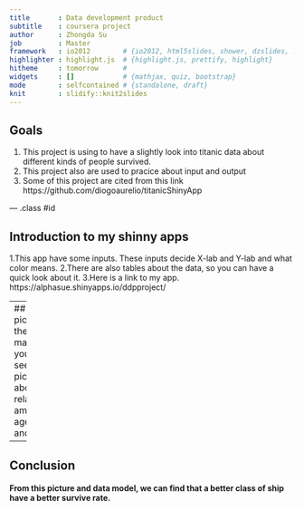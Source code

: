 ---
title       : Data development product
subtitle    : coursera project
author      : Zhongda Su
job         : Master
framework   : io2012        # {io2012, html5slides, shower, dzslides, ...}
highlighter : highlight.js  # {highlight.js, prettify, highlight}
hitheme     : tomorrow      # 
widgets     : []            # {mathjax, quiz, bootstrap}
mode        : selfcontained # {standalone, draft}
knit        : slidify::knit2slides
---

## Goals

1. This project is using to have a slightly look into titanic data about different kinds of people survived.
2. This project also are used to pracice about input and output
3. Some of this project are cited from this link https://github.com/diogoaurelio/titanicShinyApp

--- .class #id 

## Introduction to my shinny apps

1.This app have some inputs. These inputs decide X-lab and Y-lab and what color means.
2.There are also tables about the data, so you can have a quick look about it.
3.Here is a link to my app. https://alphasue.shinyapps.io/ddpproject/


---
## A picture
In the mainpanel, you can see a picture about the relationship among age, pclass and survive
```{r}
trainData<-read.csv("train.csv")
library(ggplot2)
p<-ggplot(trainData,aes(x=Age,y=Pclass,color=Survived))+geom_point()
print(p)
```

---

## Conclusion

#### From this picture and data model, we can find that a better class of ship have a better survive rate.





